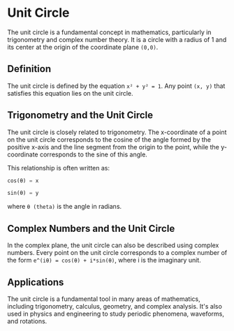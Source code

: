 # Unit Circle

The unit circle is a fundamental concept in mathematics, particularly in trigonometry and complex number theory. It is a circle with a radius of 1 and its center at the origin of the coordinate plane `(0,0)`.

## Definition

The unit circle is defined by the equation `x² + y² = 1`. Any point `(x, y)` that satisfies this equation lies on the unit circle.

## Trigonometry and the Unit Circle

The unit circle is closely related to trigonometry. The x-coordinate of a point on the unit circle corresponds to the cosine of the angle formed by the positive x-axis and the line segment from the origin to the point, while the y-coordinate corresponds to the sine of this angle.

This relationship is often written as:
```python
cos(θ) = x
```
```python
sin(θ) = y
```
where `θ (theta)` is the angle in radians.

## Complex Numbers and the Unit Circle

In the complex plane, the unit circle can also be described using complex numbers. Every point on the unit circle corresponds to a complex number of the form `e^(iθ) = cos(θ) + i*sin(θ)`, where i is the imaginary unit.

## Applications

The unit circle is a fundamental tool in many areas of mathematics, including trigonometry, calculus, geometry, and complex analysis. It's also used in physics and engineering to study periodic phenomena, waveforms, and rotations.
